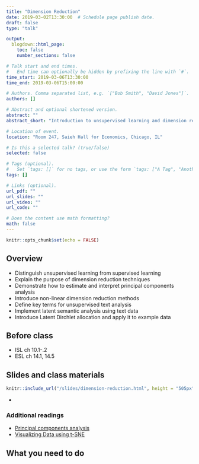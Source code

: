 ```yaml
---
title: "Dimension Reduction"
date: 2019-03-02T13:30:00  # Schedule page publish date.
draft: false
type: "talk"

output:
  blogdown::html_page:
    toc: false
    number_sections: false

# Talk start and end times.
#   End time can optionally be hidden by prefixing the line with `#`.
time_start: 2019-03-06T13:30:00
time_end: 2019-03-06T15:00:00

# Authors. Comma separated list, e.g. `["Bob Smith", "David Jones"]`.
authors: []

# Abstract and optional shortened version.
abstract: ""
abstract_short: "Introduction to unsupervised learning and dimension reduction techniques."

# Location of event.
location: "Room 247, Saieh Hall for Economics, Chicago, IL"

# Is this a selected talk? (true/false)
selected: false

# Tags (optional).
#   Set `tags: []` for no tags, or use the form `tags: ["A Tag", "Another Tag"]` for one or more tags.
tags: []

# Links (optional).
url_pdf: ""
url_slides: ""
url_video: ""
url_code: ""

# Does the content use math formatting?
math: false
---
```


```r
knitr::opts_chunk$set(echo = FALSE)
```

## Overview

* Distinguish unsupervised learning from supervised learning
* Explain the purpose of dimension reduction techniques
* Demonstrate how to estimate and interpret principal components analysis
* Introduce non-linear dimension reduction methods
* Define key terms for unsupervised text analysis
* Implement latent semantic analysis using text data
* Introduce Latent Dirchlet allocation and apply it to example data

## Before class

* ISL ch 10.1-.2
* ESL ch 14.1, 14.5

## Slides and class materials

```r
knitr::include_url("/slides/dimension-reduction.html", height = "505px")
```

* 

### Additional readings

* [Principal components analysis](http://uc-r.github.io/pca)
* [Visualizing Data using t-SNE](http://www.cs.toronto.edu/~hinton/absps/tsne.pdf)

## What you need to do

